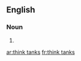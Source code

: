 {{also|thinktanks|think-tanks}}
==English==

===Noun===
{{head|en|noun plural form}}

# {{plural of|think tank|lang=en}}

[[ar:think tanks]]
[[fr:think tanks]]